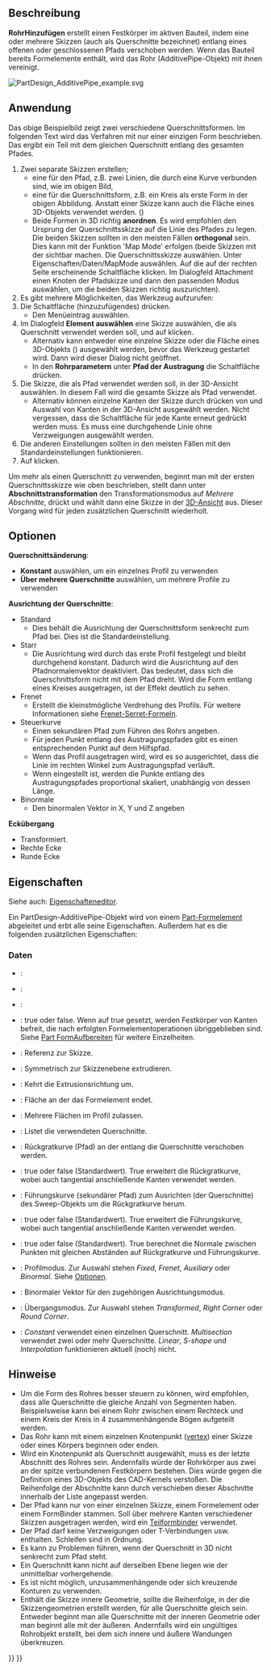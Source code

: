 <languages/>

{{Docnav/de
|[[PartDesign_AdditiveLoft/de|Additive Ausformung]]
|[[PartDesign_AdditiveHelix/de|Additive Helix]]
|[[PartDesign_Workbench/de|PartDesign]]
|IconL=PartDesign_AdditiveLoft.svg
|IconR=PartDesign_AdditiveHelix.svg
|IconC=Workbench_PartDesign.svg
}}

{{GuiCommand/de
|Name=PartDesign AdditivePipe
|Name/de=PartDesign RohrHinzufügen
|MenuLocation=Part Design → Objekt hinzufügen → Rohr
|Workbenches=[[PartDesign_Workbench/de|PartDesign]]
|Version=0.17
|SeeAlso=[[PartDesign_AdditiveLoft/de|PartDesign AustragungHinzufügen]], [[PartDesign_SubtractivePipe/de|PartDesign RohrAbziehen]]
}}

<span id="Description"></span>
==Beschreibung==

'''RohrHinzufügen''' erstellt einen Festkörper im aktiven Bauteil, indem eine oder mehrere Skizzen (auch als Querschnitte bezeichnet) entlang eines offenen oder geschlossenen Pfads verschoben werden. Wenn das Bauteil bereits Formelemente enthält, wird das Rohr (AdditivePipe-Objekt) mit ihnen vereinigt.

[[File:PartDesign AdditivePipe example.svg|none]]
{{Caption|Links: Querschnitt (A) wird entlang des Pfades (C) in den Querschnitt (B) überführt. Rechts: Das Ergebnis, ein AdditivePipe-Objekt.}}

<span id="Usage"></span>
==Anwendung== 

Das obige Beispielbild zeigt zwei verschiedene Querschnittsformen. Im folgenden Text wird das Verfahren mit nur einer einzigen Form beschrieben. Das ergibt ein Teil mit dem gleichen Querschnitt entlang des gesamten Pfades.

# Zwei separate Skizzen erstellen;
#* eine für den Pfad, z.B. zwei Linien, die durch eine Kurve verbunden sind, wie im obigen Bild,
#* eine für die Querschnittsform, z.B. ein Kreis als erste Form in der obigen Abbildung. Anstatt einer Skizze kann auch die Fläche eines 3D-Objekts verwendet werden. ({{Version/de|0.20}})
#* Beide Formen in 3D richtig '''anordnen'''. Es wird empfohlen den Ursprung der Querschnittsskizze auf die Linie des Pfades zu legen. Die beiden Skizzen sollten in den meisten Fällen '''orthogonal''' sein. Dies kann mit der Funktion 'Map Mode' erfolgen (beide Skizzen mit der {{KEY|Leertaste}} sichtbar machen. Die Querschnittsskizze auswählen. Unter Eigenschaften/Daten/MapMode auswählen. Auf die auf der rechten Seite erscheinende Schaltfläche {{Button|...}} klicken. Im Dialogfeld Attachment einen Knoten der Pfadskizze und dann den passenden Modus auswählen, um die beiden Skizzen richtig auszurichten).
# Es gibt mehrere Möglichkeiten, das Werkzeug aufzurufen:
# Die Schaltfläche (hinzuzufügendes) {{Button|[[Image:PartDesign_AdditivePipe.svg|16px]] [[PartDesign_AdditivePipe/de|Rohr]]}} drücken.
#* Den Menüeintrag {{MenuCommand|PartDesign → Objekte hinzufügen → [[Image:PartDesign_AdditivePipe.svg|16px]] Rohr}} auswählen.
# Im Dialogfeld '''Element auswählen''' eine Skizze auswählen, die als Querschnitt verwendet werden soll, und auf {{Button|OK}} klicken.
#* Alternativ kann entweder eine einzelne Skizze oder die Fläche eines 3D-Objekts ({{Version/de|0.20}}) ausgewählt werden, bevor das Werkzeug gestartet wird. Dann wird dieser Dialog nicht geöffnet.
#* In den '''Rohrparametern''' unter '''Pfad der Austragung''' die Schaltfläche {{Button|Objekt}} drücken.
# Die Skizze, die als Pfad verwendet werden soll, in der 3D-Ansicht auswählen. In diesem Fall wird die gesamte Skizze als Pfad verwendet.
#* Alternativ können einzelne Kanten der Skizze durch drücken von {{Button|Kante hinzufügen}} und Auswahl von Kanten in der 3D-Ansicht ausgewählt werden. Nicht vergessen, dass die Schaltfläche {{Button|Kante hinzufügen}} für jede Kante erneut gedrückt werden muss. Es muss eine durchgehende Linie ohne Verzweigungen ausgewählt werden.
# Die anderen Einstellungen sollten in den meisten Fällen mit den Standardeinstellungen funktionieren.
# Auf {{button|OK}} klicken.

<div class="mw-translate-fuzzy">
Um mehr als einen Querschnitt zu verwenden, beginnt man mit der ersten Querschnittsskizze wie oben beschrieben, stellt dann unter '''Abschnittstransformation''' den Transformationsmodus auf ''Mehrere Abschnitte'', drückt {{Button|Schnitt hinzufügen}} und wählt dann eine Skizze in der [[3D view/de|3D-Ansicht]] aus. Dieser Vorgang wird für jeden zusätzlichen Querschnitt wiederholt.
</div>

<span id="Options"></span>
==Optionen== 

'''Querschnittsänderung''': 
* '''Konstant''' auswählen, um ein einzelnes Profil zu verwenden
* '''Über mehrere Querschnitte''' auswählen, um mehrere Profile zu verwenden
'''Ausrichtung der Querschnitte''':
* Standard
** Dies behält die Ausrichtung der Querschnittsform senkrecht zum Pfad bei. Dies ist die Standardeinstellung.
* Starr
** Die Ausrichtung wird durch das erste Profil festgelegt und bleibt durchgehend konstant. Dadurch wird die Ausrichtung auf den Pfadnormalenvektor deaktiviert. Das bedeutet, dass sich die Querschnittsform nicht mit dem Pfad dreht. Wird die Form entlang eines Kreises ausgetragen, ist der Effekt deutlich zu sehen.
* Frenet
** Erstellt die kleinstmögliche Verdrehung des Profils. Für weitere Informationen siehe [https://en.wikipedia.org/wiki/Frenet%E2%80%93Serret_formulas Frenet-Serret-Formeln].
* Steuerkurve
** Einen sekundären Pfad zum Führen des Rohrs angeben.
** Für jeden Punkt {{Emphasis|P}} entlang des Austragungspfades gibt es einen entsprechenden Punkt {{Emphasis|Q}} auf dem Hilfspfad.
** Wenn das Profil ausgetragen wird, wird es so ausgerichtet, dass die Linie {{Emphasis|PQ}} im rechten Winkel zum Austragungspfad verläuft.
** Wenn {{Emphasis|Gekrümmte Äquivalenz}} eingestellt ist, werden die {{Emphasis|Q}} Punkte entlang des Austragungspfades proportional skaliert, unabhängig von dessen Länge.
* Binormale
** Den binormalen Vektor in X, Y und Z angeben
'''Eckübergang'''
* Transformiert.
* Rechte Ecke
* Runde Ecke

<span id="Properties"></span>
==Eigenschaften==

Siehe auch: [[Property_editor/de|Eigenschafteneditor]].

Ein PartDesign-AdditivePipe-Objekt wird von einem [[Part_Feature/de|Part-Formelement]] abgeleitet und erbt alle seine Eigenschaften. Außerdem hat es die folgenden zusätzlichen Eigenschaften:

<span id="Data"></span>
===Daten===

{{TitleProperty|Basis}}

* {{PropertyData/de|Add Sub Shape|PartShape|Hidden}}: 
* {{PropertyData/de|Base Feature|Link|Hidden}}: 
* {{PropertyData/de|_Body|LinkHidden|Hidden}}: 

{{TitleProperty|Part Design}}

* {{PropertyData/de|Refine}}: true oder false. Wenn auf true gesetzt, werden Festkörper von Kanten befreit, die nach erfolgten Formelementoperationen übriggeblieben sind. Siehe [[Part RefineShape/de|Part FormAufbereiten]] für weitere Einzelheiten.

{{TitleProperty|Sketch Based}}

* {{PropertyData/de|Profile|LinkSub}}: Referenz zur Skizze.
* {{PropertyData/de|Midplane|Bool}}: Symmetrisch zur Skizzenebene extrudieren.
* {{PropertyData/de|Reversed|Bool}}: Kehrt die Extrusionsrichtung um.
* {{PropertyData/de|Up To Face|LinkSub}}: Fläche an der das Formelement endet.
* {{PropertyData/de|Allow Multi Face|Bool}}: Mehrere Flächen im Profil zulassen.

{{TitleProperty|Sweep}}

* {{PropertyData/de|Sections|LinkSubList}}: Listet die verwendeten Querschnitte.
* {{PropertyData/de|Spine|LinkSub}}: Rückgratkurve (Pfad) an der entlang die Querschnitte verschoben werden.
* {{PropertyData/de|Spine Tangent|Bool}}: true oder false (Standardwert). True erweitert die Rückgratkurve, wobei auch tangential anschließende Kanten verwendet werden.
* {{PropertyData/de|Auxiliary Spine|LinkSub|Hidden}}: Führungskurve (sekundärer Pfad) zum Ausrichten (der Querschnitte) des Sweep-Objekts um die Rückgratkurve herum.
* {{PropertyData/de|Auxiliary Spine Tangent|Bool}}: true oder false (Standardwert). True erweitert die Führungskurve, wobei auch tangential anschließende Kanten verwendet werden.
* {{PropertyData/de|Auxiliary Curvelinear|Bool}}: true oder false (Standardwert). True berechnet die Normale zwischen Punkten mit gleichen Abständen auf Rückgratkurve und Führungskurve.
* {{PropertyData/de|Mode|Enumeration}}: Profilmodus. Zur Auswahl stehen ''Fixed'', ''Frenet'', ''Auxiliary'' oder ''Binormal''. Siehe [[#Optionen|Optionen]].
* {{PropertyData/de|Binormal|Vector}}: Binormaler Vektor für den zugehörigen Ausrichtungsmodus.
* {{PropertyData/de|Transition|Enumeration}}: Übergangsmodus. Zur Auswahl stehen ''Transformed'', ''Right Corner'' oder ''Round Corner''.
* {{PropertyData/de|Transformation|Enumeration}}: ''Constant'' verwendet einen einzelnen Querschnitt. ''Multisection'' verwendet zwei oder mehr Querschnitte. ''Linear'', ''S-shape'' und ''Interpolation'' funktionieren aktuell (noch) nicht.

<span id="Notes"></span>
==Hinweise==

* Um die Form des Rohres besser steuern zu können, wird empfohlen, dass alle Querschnitte die gleiche Anzahl von Segmenten haben. Beispielsweise kann bei einem Rohr zwischen einem Rechteck und einem Kreis der Kreis in 4 zusammenhängende Bögen aufgeteilt werden.
* Das Rohr kann mit einem einzelnen Knotenpunkt ([[Glossary#V|vertex]]) einer Skizze oder eines Körpers beginnen oder enden. {{Version/de|0.20}}
* Wird ein Knotenpunkt als Querschnitt ausgewählt, muss es der letzte Abschnitt des Rohres sein. Andernfalls würde der Rohrkörper aus zwei an der spitze verbundenen Festkörpern bestehen. Dies würde gegen die Definition eines 3D-Objekts des CAD-Kernels verstoßen. Die Reihenfolge der Abschnitte kann durch verschieben dieser Abschnitte innerhalb der Liste angepasst werden.
* Der Pfad kann nur von einer einzelnen Skizze, einem Formelement oder einem FormBinder stammen. Soll über mehrere Kanten verschiedener Skizzen ausgetragen werden, wird ein [[PartDesign_SubShapeBinder/de|Teilformbinder]] verwendet.
* Der Pfad darf keine Verzweigungen oder T-Verbindungen usw. enthalten. Schleifen sind in Ordnung.
* Es kann zu Problemen führen, wenn der Querschnitt in 3D nicht senkrecht zum Pfad steht.
* Ein Querschnitt kann nicht auf derselben Ebene liegen wie der unmittelbar vorhergehende.
* Es ist nicht möglich, unzusammenhängende oder sich kreuzende Konturen zu verwenden.
* Enthält die Skizze innere Geometrie, sollte die Reihenfolge, in der die Skizzengeometrien erstellt werden, für alle Querschnitte gleich sein. Entweder beginnt man alle Querschnitte mit der inneren Geometrie oder man beginnt alle mit der äußeren. Andernfalls wird ein ungültiges Rohrobjekt erstellt, bei dem sich innere und äußere Wandungen überkreuzen.


{{Docnav/de
|[[PartDesign_AdditiveLoft/de|Additive Ausformung]]
|[[PartDesign_AdditiveHelix/de|Additive Helix]]
|[[PartDesign_Workbench/de|PartDesign]]
|IconL=PartDesign_AdditiveLoft.svg
|IconR=PartDesign_AdditiveHelix.svg
|IconC=Workbench_PartDesign.svg
}}

{{PartDesign Tools navi{{#translation:}}}}
{{Userdocnavi{{#translation:}}}}